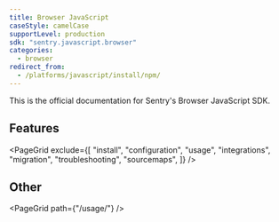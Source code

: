 ```yaml
---
title: Browser JavaScript
caseStyle: camelCase
supportLevel: production
sdk: "sentry.javascript.browser"
categories:
  - browser
redirect_from:
  - /platforms/javascript/install/npm/
---
```


This is the official documentation for Sentry's Browser JavaScript SDK.

## Features

<PageGrid
  exclude={[
    "install",
    "configuration",
    "usage",
    "integrations",
    "migration",
    "troubleshooting",
    "sourcemaps",
  ]}
/>

## Other

<PageGrid path={"/usage/"} />
